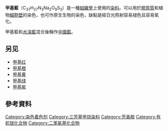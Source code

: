 {{Refimprove|time=2021-12-08T12:46:25+00:00}}
{{not|亚甲蓝}}
{{chembox
| verifiedrevid = 400307025
| ImageFile1 = Methyl blue.png
| ImageFile2 = Methyl Blue 3D.png
| ImageFileL1 = Sample of Methyl Blue.jpg
| ImageSizeL1 = 130
| ImageCaptionL1 = Solid methyl blue
| ImageFileR1 = Methyl Blue aqueous solution.jpg
| ImageSizeR1 = 130
| ImageCaptionR1 = Methyl blue aqueous solution
| IUPACName =
| OtherNames = Cotton blue, Helvetia blue, Acid blue 93, C.I. 42780'''
| Section1 = {{Chembox Identifiers
| CASNo = 28983-56-4
| CASNo_Ref = {{cascite|correct|??}}
|  ChemSpiderID_Ref  = {{chemspidercite|correct|chemspider}}|  ChemSpiderID  =  8051359
|  InChI  =  1/C37H29N3O9S3.2Na/c41-50(42,43)34-19-13-31(14-20-34)38-28-7-1-25(2-8-28)37(26-3-9-29(10-4-26)39-32-15-21-35(22-16-32)51(44,45)46)27-5-11-30(12-6-27)40-33-17-23-36(24-18-33)52(47,48)49;;/h1-24,38-39H,(H,41,42,43)(H,44,45,46)(H,47,48,49);;/q;2*+1/p-2
|  InChIKey  =  MCPLVIGCWWTHFH-NUQVWONBAI
|  StdInChI_Ref  = {{stdinchicite|correct|chemspider}}|  StdInChI  =  1S/C37H29N3O9S3.2Na/c41-50(42,43)34-19-13-31(14-20-34)38-28-7-1-25(2-8-28)37(26-3-9-29(10-4-26)39-32-15-21-35(22-16-32)51(44,45)46)27-5-11-30(12-6-27)40-33-17-23-36(24-18-33)52(47,48)49;;/h1-24,38-39H,(H,41,42,43)(H,44,45,46)(H,47,48,49);;/q;2*+1/p-2
|  StdInChIKey_Ref  = {{stdinchicite|correct|chemspider}}|  StdInChIKey  =  MCPLVIGCWWTHFH-UHFFFAOYSA-L
|  PubChem  =  9875677
|  SMILES  =  [Na+].[Na+].[O-]S(=O)(=O)c1ccc(cc1)Nc2ccc(cc2)/C(=C\4/C=C\C(=[NH+]/c3ccc(cc3)S([O-])(=O)=O)/C=C/4)c6ccc(Nc5ccc(cc5)S([O-])(=O)=O)cc6
}}
| Section2 = {{Chembox Properties
| Formula = C<sub>37</sub>H<sub>27</sub>N<sub>3</sub>Na<sub>2</sub>O<sub>9</sub>S<sub>3</sub>
| MolarMass = 799.814
| Appearance = 红色固体
| Density =
| MeltingPt =
| BoilingPt =
| Solubility = 可溶于水
|SolubleOther=微溶于乙醇
}}
| Section3 = {{Chembox Hazards
| MainHazards =
| FlashPt =
| Autoignition =
| NFPA-H = 1
| NFPA-F = 1
| NFPA-R = 0
| NFPA-O =
}}
}}
'''甲基藍'''（C<sub>37</sub>H<sub>27</sub>N<sub>3</sub>Na<sub>2</sub>O<sub>9</sub>S<sub>3</sub>）是一種[[組織學|組織學]]上使用的[[染料|染料]]。可以用於[[膠原質|膠原質]]和植物[[細胞壁|細胞壁]]的染色，也可作原生生物的染色，缺點是經日光照射容易褪色且容易氧化。

甲基藍和[[苯胺藍|水溶藍]]混合後稱作[[中國藍|中國藍]]。

==另见==
*[[甲基红|甲基红]]
*[[甲基橙|甲基橙]]
*[[甲基黄|甲基黄]]
*[[煌綠|甲基绿]]
*[[甲基紫|甲基紫]]

==參考資料==
{{Reflist}}

{{生物染色剂}}
{{biochem-stub}}
[[Category:染色着色剂|Category:染色着色剂]]
[[Category:三芳基甲烷染料|Category:三芳基甲烷染料]]
[[Category:芳香胺|Category:芳香胺]]
[[Category:有机铵化合物|Category:有机铵化合物]]
[[Category:二苯氨基化合物|Category:二苯氨基化合物]]